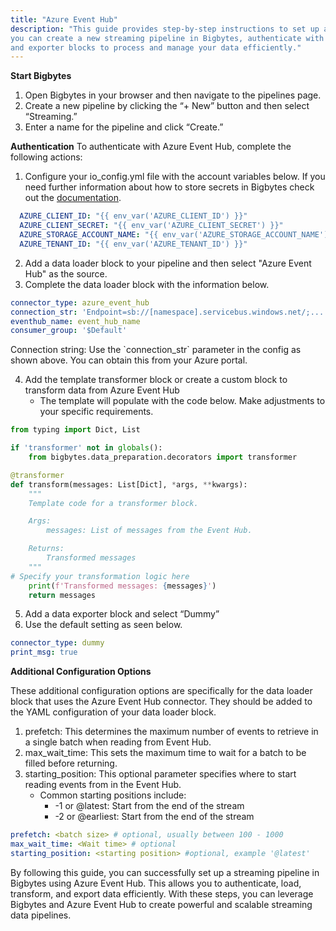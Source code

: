 ```yaml
---
title: "Azure Event Hub"
description: "This guide provides step-by-step instructions to set up and use Azure Event Hub with Bigbytes. By following these instructions,
you can create a new streaming pipeline in Bigbytes, authenticate with Azure Event Hub, and configure your data loader, transformer,
and exporter blocks to process and manage your data efficiently."
---
```


**Start Bigbytes**

1. Open Bigbytes in your browser and then navigate to the pipelines page.
2. Create a new pipeline by clicking the “+ New” button and then select “Streaming.”
3. Enter a name for the pipeline and click “Create.”

**Authentication**
To authenticate with Azure Event Hub, complete the following actions:

1. Configure your io_config.yml file with the account variables below. If you need further information about how to store secrets in 
Bigbytes check out the [documentation](https://docs.bigbytes.io/production/deploying-to-cloud/secrets/Azure).

```YAML
  AZURE_CLIENT_ID: "{{ env_var('AZURE_CLIENT_ID') }}"
  AZURE_CLIENT_SECRET: "{{ env_var('AZURE_CLIENT_SECRET') }}"
  AZURE_STORAGE_ACCOUNT_NAME: "{{ env_var('AZURE_STORAGE_ACCOUNT_NAME') }}"
  AZURE_TENANT_ID: "{{ env_var('AZURE_TENANT_ID') }}"
```
2. Add a data loader block to your pipeline and then select "Azure Event Hub" as the source.
3. Complete the data loader block with the information below.

```YAML
connector_type: azure_event_hub
connection_str: 'Endpoint=sb://[namespace].servicebus.windows.net/;...'
eventhub_name: event_hub_name
consumer_group: '$Default'
```

<Note>
Connection string: Use the `connection_str` parameter in the config as shown above. You can obtain this from your Azure portal.
</Note>

4. Add the template transformer block or create a custom block to transform data from Azure Event Hub
    - The template will populate with the code below. Make adjustments to your specific requirements.

```Python
from typing import Dict, List

if 'transformer' not in globals():
    from bigbytes.data_preparation.decorators import transformer

@transformer
def transform(messages: List[Dict], *args, **kwargs):
    """
    Template code for a transformer block.

    Args:
        messages: List of messages from the Event Hub.

    Returns:
        Transformed messages
    """
# Specify your transformation logic here
    print(f'Transformed messages: {messages}')
    return messages
```
5. Add a data exporter block and select “Dummy”
6. Use the default setting as seen below.

```YAML
connector_type: dummy
print_msg: true
```

**Additional Configuration Options**

These additional configuration options are specifically for the data loader block that uses the Azure Event Hub connector. They should be added to the YAML configuration of your data loader block.

1. prefetch: This determines the maximum number of events to retrieve in a single batch when reading from Event Hub.
2. max_wait_time: This sets the maximum time to wait for a batch to be filled before returning.
3. starting_position: This optional parameter specifies where to start reading events from in the Event Hub.
    - Common starting positions include:
        - -1 or @latest: Start from the end of the stream
        - -2 or @earliest: Start from the end of the stream

```YAML
prefetch: <batch size> # optional, usually between 100 - 1000
max_wait_time: <Wait time> # optional
starting_position: <starting position> #optional, example '@latest'
```

By following this guide, you can successfully set up a streaming pipeline in Bigbytes using Azure Event Hub. This allows you to authenticate,
load, transform, and export data efficiently. With these steps, you can leverage Bigbytes and Azure Event Hub to create powerful and scalable
streaming data pipelines. 